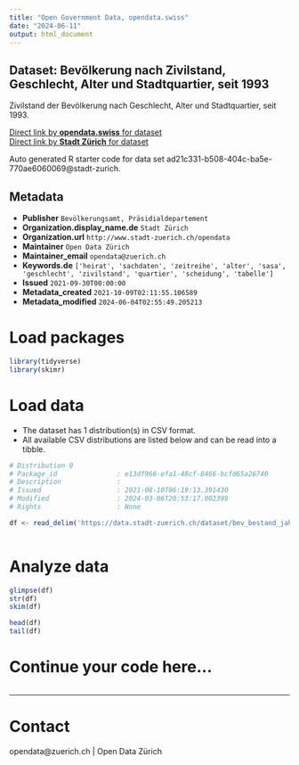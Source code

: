 ```yaml
---
title: "Open Government Data, opendata.swiss"
date: "2024-06-11"
output: html_document
---
```


## Dataset: Bevölkerung nach Zivilstand, Geschlecht, Alter und Stadtquartier, seit 1993


Zivilstand der Bevölkerung nach Geschlecht, Alter und Stadtquartier, seit 1993.


[Direct link by **opendata.swiss** for dataset](https://opendata.swiss/de/dataset/bevolkerung-nach-zivilstand-geschlecht-alter-und-stadtquartier-seit-1993)<br>
[Direct link by **Stadt Zürich** for dataset](https://data.stadt-zuerich.ch/dataset/bev_bestand_jahr_quartier_zivilstand_ag_geschl_od3310)

Auto generated R starter code for data set ad21c331-b508-404c-ba5e-770ae6060069@stadt-zurich.

## Metadata

- **Publisher** `Bevölkerungsamt, Präsidialdepartement`
- **Organization.display_name.de** `Stadt Zürich`
- **Organization.url** `http://www.stadt-zuerich.ch/opendata`
- **Maintainer** `Open Data Zürich`
- **Maintainer_email** `opendata@zuerich.ch`
- **Keywords.de** `['heirat', 'sachdaten', 'zeitreihe', 'alter', 'sasa', 'geschlecht', 'zivilstand', 'quartier', 'scheidung', 'tabelle']`
- **Issued** `2021-09-30T00:00:00`
- **Metadata_created** `2021-10-09T02:11:55.106589`
- **Metadata_modified** `2024-06-04T02:55:49.205213`


# Load packages

```r

library(tidyverse)
library(skimr)

```

# Load data

-   The dataset has 1 distribution(s) in CSV format.
-   All available CSV distributions are listed below and can be read into a tibble.

```r

# Distribution 0
# Package_id               : e13df966-efa1-48cf-8466-bcfd65a26740
# Description              : 
# Issued                   : 2021-08-10T06:19:13.391430
# Modified                 : 2024-03-06T20:53:17.002399
# Rights                   : None

df <- read_delim('https://data.stadt-zuerich.ch/dataset/bev_bestand_jahr_quartier_zivilstand_ag_geschl_od3310/download/BEV331OD3310.csv')



```

# Analyze data

```r

glimpse(df)
str(df)
skim(df)

head(df)
tail(df)

```

# Continue your code here...

```r

```

------------------------------------------------------------------------

# Contact

opendata@zuerich.ch | Open Data Zürich
